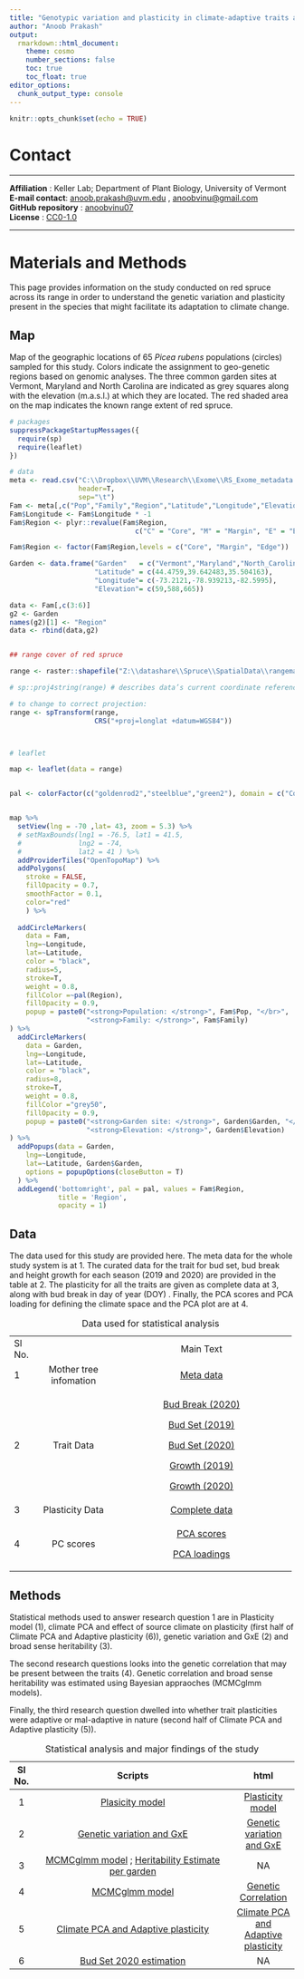```yaml
---
title: "Genotypic variation and plasticity in climate-adaptive traits after range expansion and fragmentation of red spruce (*Picea rubens* Sarg.)"
author: "Anoob Prakash"
output:
  rmarkdown::html_document:
    theme: cosmo  
    number_sections: false
    toc: true
    toc_float: true
editor_options: 
  chunk_output_type: console
---
```


```r
knitr::opts_chunk$set(echo = TRUE)
```

# Contact

------------------------------------------------------------------------

**Affiliation** : Keller Lab; Department of Plant Biology, University of Vermont\
**E-mail contact**: [anoob.prakash\@uvm.edu](mailto:anoob.prakash@uvm.edu){.email} , [anoobvinu\@gmail.com](mailto:anoob.vinu@gmail.com){.email}\
**GitHub repository** : [anoobvinu07](https://github.com/anoobvinu07/NSF_RedSpruce_CG){.uri}\
**License** : [CC0-1.0](https://github.com/anoobvinu07/NSF_RedSpruce_CG/blob/main/LICENSE)

------------------------------------------------------------------------

# Materials and Methods {.tabset .tabset-fade .tabset-pills}

This page provides information on the study conducted on red spruce across its range in order to understand the genetic variation and plasticity present in the species that might facilitate its adaptation to climate change.

## Map

Map of the geographic locations of 65 <i>Picea rubens</i> populations (circles) sampled for this study. Colors indicate the assignment to geo-genetic regions based on genomic analyses. The three common garden sites at Vermont, Maryland and North Carolina are indicated as grey squares along with the elevation (m.a.s.l.) at which they are located. The red shaded area on the map indicates the known range extent of red spruce.

```r
# packages  
suppressPackageStartupMessages({
  require(sp)
  require(leaflet)
})

# data
meta <- read.csv("C:\\Dropbox\\UVM\\Research\\Exome\\RS_Exome_metadata.txt",
                 header=T,
                 sep="\t")
Fam <- meta[,c("Pop","Family","Region","Latitude","Longitude","Elevation")]
Fam$Longitude <- Fam$Longitude * -1
Fam$Region <- plyr::revalue(Fam$Region,
                               c("C" = "Core", "M" = "Margin", "E" = "Edge"))

Fam$Region <- factor(Fam$Region,levels = c("Core", "Margin", "Edge"))

Garden <- data.frame("Garden"   = c("Vermont","Maryland","North_Carolina"),
                     "Latitude" = c(44.4759,39.642483,35.504163),
                     "Longitude"= c(-73.2121,-78.939213,-82.5995),
                     "Elevation"= c(59,588,665))

data <- Fam[,c(3:6)]
g2 <- Garden
names(g2)[1] <- "Region"
data <- rbind(data,g2)


## range cover of red spruce

range <- raster::shapefile("Z:\\datashare\\Spruce\\SpatialData\\rangemaps\\spruce\\picerube\\picerube.shp")

# sp::proj4string(range) # describes data’s current coordinate reference system

# to change to correct projection:
range <- spTransform(range,
                     CRS("+proj=longlat +datum=WGS84"))



# leaflet  

map <- leaflet(data = range)


pal <- colorFactor(c("goldenrod2","steelblue","green2"), domain = c("Core", "Margin","Edge"))


map %>%
  setView(lng = -70 ,lat= 43, zoom = 5.3) %>%
  # setMaxBounds(lng1 = -76.5, lat1 = 41.5, 
  #              lng2 = -74,
  #              lat2 = 41 ) %>% 
  addProviderTiles("OpenTopoMap") %>% 
  addPolygons(
    stroke = FALSE,
    fillOpacity = 0.7,
    smoothFactor = 0.1,
    color="red"
    ) %>% 
  
  addCircleMarkers(
    data = Fam, 
    lng=~Longitude,
    lat=~Latitude,
    color = "black",
    radius=5,
    stroke=T,
    weight = 0.8,
    fillColor =~pal(Region),
    fillOpacity = 0.9,
    popup = paste0("<strong>Population: </strong>", Fam$Pop, "</br>",
                   "<strong>Family: </strong>", Fam$Family)
) %>% 
  addCircleMarkers(
    data = Garden, 
    lng=~Longitude,
    lat=~Latitude,
    color = "black",
    radius=8,
    stroke=T,
    weight = 0.8,
    fillColor ="grey50",
    fillOpacity = 0.9,
    popup = paste0("<strong>Garden site: </strong>", Garden$Garden, "</br>",
                   "<strong>Elevation: </strong>", Garden$Elevation)
) %>% 
  addPopups(data = Garden, 
    lng=~Longitude,
    lat=~Latitude, Garden$Garden,
    options = popupOptions(closeButton = T)
  ) %>% 
  addLegend('bottomright', pal = pal, values = Fam$Region,
            title = 'Region',
            opacity = 1)

```

## Data

The data used for this study are provided here. The meta data for the whole study system is at 1. The curated data for the trait for bud set, bud break and height growth for each season (2019 and 2020) are provided in the table at 2. The plasticity for all the traits are given as complete data at 3, along with bud break in day of year (DOY) . Finally, the PCA scores and PCA loading for defining the climate space and the PCA plot are at 4.

+--------+:----------------------:+:-------------------------------------------------------:+
| Sl No. |                        | Main Text                                               |
+--------+------------------------+---------------------------------------------------------+
| 1      | Mother tree infomation | [Meta data](./data/meta/RS_Exome_metadata.txt)          |
+--------+------------------------+---------------------------------------------------------+
| 2      | Trait Data             | [Bud Break (2020)](./data/trait_data/BudBreak_2020.csv) |
|        |                        |                                                         |
|        |                        | [Bud Set (2019)](./data/trait_data/BudSet_2019.csv)     |
|        |                        |                                                         |
|        |                        | [Bud Set (2020)](./data/trait_data/BudSet_2020.csv)     |
|        |                        |                                                         |
|        |                        | [Growth (2019)](./data/trait_data/Growth_2019.csv)      |
|        |                        |                                                         |
|        |                        | [Growth (2020)](./data/trait_data/Growth_2020.csv)      |
+--------+------------------------+---------------------------------------------------------+
| 3      | Plasticity Data        | [Complete data](./data/plasticity_data/Plasticity.csv)  |
+--------+------------------------+---------------------------------------------------------+
| 4      | PC scores              | [PCA scores](./data/PCA/PCA_score.csv)                  |
|        |                        |                                                         |
|        |                        | [PCA loadings](./data/PCA/PCA_loadings.csv)             |
+--------+------------------------+---------------------------------------------------------+

: Data used for statistical analysis

## Methods

Statistical methods used to answer research question 1 are in Plasticity model (1), climate PCA and effect of source climate on plasticity (first half of Climate PCA and Adaptive plasticity (6)), genetic variation and GxE (2) and broad sense heritability (3).

The second research questions looks into the genetic correlation that may be present between the traits (4). Genetic correlation and broad sense heritability was estimated using Bayesian appraoches (MCMCglmm models).

Finally, the third research question dwelled into whether trait plasticities were adaptive or mal-adaptive in nature (second half of Climate PCA and Adaptive plasticity (5)).

+--------+---------------------------------------------------------------------------------------------------------------------------------------------------------------------------------------------------------------------------------+---------------------------------------------------------------------+
| Sl No. | Scripts                                                                                                                                                                                                                         | html                                                                |
+:======:+:===============================================================================================================================================================================================================================:+:===================================================================:+
| 1      | [Plasicity model](https://github.com/anoobvinu07/NSF_RedSpruce_CG/blob/main/5_traitPlasticity.Rmd)                                                                                                                              | [Plasticity model](./5_traitPlasticity.html)                        |
+--------+---------------------------------------------------------------------------------------------------------------------------------------------------------------------------------------------------------------------------------+---------------------------------------------------------------------+
| 2      | [Genetic variation and GxE](https://github.com/anoobvinu07/NSF_RedSpruce_CG/blob/main/0_reaction_norms.Rmd)                                                                                                                     | [Genetic variation and GxE](./0_reaction_norms.html)                |
+--------+---------------------------------------------------------------------------------------------------------------------------------------------------------------------------------------------------------------------------------+---------------------------------------------------------------------+
| 3      | [MCMCglmm model](https://github.com/anoobvinu07/NSF_RedSpruce_CG/blob/main/1_heritability.R) ; [Heritability Estimate per garden](https://github.com/anoobvinu07/NSF_RedSpruce_CG/blob/main/2_heritability_values_per_garden.R) | NA                                                                  |
+--------+---------------------------------------------------------------------------------------------------------------------------------------------------------------------------------------------------------------------------------+---------------------------------------------------------------------+
| 4      | [MCMCglmm model](https://github.com/anoobvinu07/NSF_RedSpruce_CG/blob/main/3_genetic_correlation_MCMCmodel_final.R)                                                                                                             | [Genetic Correlation](./4_genetic_correlation_plots.html)           |
+--------+---------------------------------------------------------------------------------------------------------------------------------------------------------------------------------------------------------------------------------+---------------------------------------------------------------------+
| 5      | [Climate PCA and Adaptive plasticity](https://github.com/anoobvinu07/NSF_RedSpruce_CG/blob/main/10_PCA_and_Plasticity.Rmd)                                                                                                      | [Climate PCA and Adaptive plasticity](./10_PCA_and_Plasticity.html) |
+--------+---------------------------------------------------------------------------------------------------------------------------------------------------------------------------------------------------------------------------------+---------------------------------------------------------------------+
| 6      | [Bud Set 2020 estimation](https://github.com/anoobvinu07/NSF_RedSpruce_CG/blob/main/budset_2020.Rmd)                                                                                                                            | NA                                                                  |
+--------+---------------------------------------------------------------------------------------------------------------------------------------------------------------------------------------------------------------------------------+---------------------------------------------------------------------+

: Statistical analysis and major findings of the study
